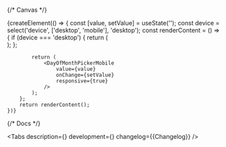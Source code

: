 

<Meta title='Components/DayOfMonthPicker' component={DayOfMonthPicker} id='DayOfMonthPicker' />

{/* Canvas */}

<Story name='DayOfMonthPicker'>
    {createElement(() => {
        const [value, setValue] = useState('');
        const device = select('device', ['desktop', 'mobile'], 'desktop');
        const renderContent = () => {
            if (device === 'desktop') {
                return (
                    <div
                        style={{
                            width: '500px',
                            background: 'var(--color-light-bg-primary)'
                        }}
                    >
                            <DayOfMonthPickerDesktop
                                value={value}
                                onChange={setValue}
                                responsive={true}
                            />
                    </div>
                );
            };

            return (
                <DayOfMonthPickerMobile
                    value={value}
                    onChange={setValue}
                    responsive={true}
                />
            );
        };
        return renderContent();
    })}

</Story>

{/* Docs */}

<ComponentHeader
    name='DayOfMonthPicker'
    version={packageJson.version}
    package='@alfalab/core-components/day-of-month-picker'
    design='https://www.figma.com/file/3pt8Rutwb6nkAYErTVO86x/04-—-Me2Me-Pull?type=design&node-id=3821-319784&t=g4KiPjK7K3za7h8P-0'
    children='Компонент для выбора дня месяца'
/>

<Tabs
    description={<Description />}
    development={<Development />}
    changelog={<Markdown>{Changelog}</Markdown>}
/>
